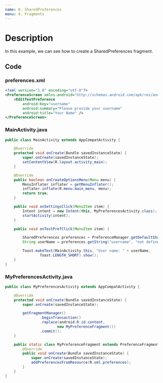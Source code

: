 ```yaml
---
name: 8. SharedPreferences
menu: 4. Fragments
---
```


# Description

In this example, we can see how to create a SharedPreferences fragment.

## Code

### preferences.xml

```xml
<?xml version="1.0" encoding="utf-8"?>
<PreferenceScreen xmlns:android="http://schemas.android.com/apk/res/android">
    <EditTextPreference
        android:key="username"
        android:summary="Please provide your username"
        android:title="Your Name" />
</PreferenceScreen>
```

### MainActivity.java

```java
public class MainActivity extends AppCompatActivity {

    @Override
    protected void onCreate(Bundle savedInstanceState) {
        super.onCreate(savedInstanceState);
        setContentView(R.layout.activity_main);
    }

    @Override
    public boolean onCreateOptionsMenu(Menu menu) {
        MenuInflater inflater = getMenuInflater();
        inflater.inflate(R.menu.main_menu, menu);
        return true;
    }

    public void onSettingsClick(MenuItem item) {
        Intent intent = new Intent(this, MyPreferencesActivity.class);
        startActivity(intent);
    }

    public void onTestPrefClick(MenuItem item) {

        SharedPreferences preferences = PreferenceManager.getDefaultSharedPreferences(this);
        String userName = preferences.getString("username", "not defined");

        Toast.makeText(MainActivity.this, "User name: " + userName,
                Toast.LENGTH_SHORT).show();
    }
}
```

### MyPreferencesActivity.java

```java
public class MyPreferencesActivity extends AppCompatActivity {

    @Override
    protected void onCreate(Bundle savedInstanceState) {
        super.onCreate(savedInstanceState);

        getFragmentManager()
                .beginTransaction()
                .replace(android.R.id.content,
                        new MyPreferenceFragment())
                .commit();
    }

    public static class MyPreferenceFragment extends PreferenceFragment {
        @Override
        public void onCreate(Bundle savedInstanceState) {
            super.onCreate(savedInstanceState);
            addPreferencesFromResource(R.xml.preferences);
        }
    }
}
```
